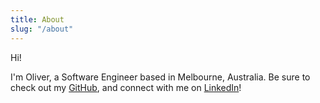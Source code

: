 ```yaml
---
title: About
slug: "/about"
---
```


Hi!

I'm Oliver, a Software Engineer based in Melbourne, Australia. Be sure to check out my [GitHub](https://github.com/olibyte), and connect with me on [LinkedIn](https://www.linkedin.com/in/olivercbennett)!